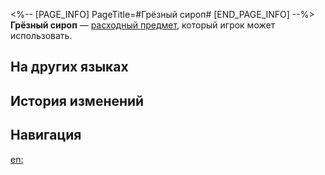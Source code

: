 <%-- [PAGE_INFO]
PageTitle=#Грёзный сироп#
[END_PAGE_INFO] --%>
{{Расходный предмет Инфобокс
|id          = 408418
|Изображения = Предмет Грёзный сироп.png
|Тип         = Расходные предметы энергии
|Редкость    = 2
|Эффект      = Восстанавливает отряду 3 очка техники.
|Описание    = Этот сироп - уникальное творение Пенаконии: он действует как успокоительное, не вызывает привыкания и ненадолго дарит лёгкое ощущение безмятежности и удовольствия.
|Рецепт      = 
|Источник1   = [[Торговый дом Мира грёз]]
|Источник2   = 
|Источник3   = 
}}
{{Описание|''«Производитель утверждает, что этот сироп сочетает в себе всё лучшее от религии и алкоголя, не неся в себе их изъянов».''}}
'''Грёзный сироп''' — [[расходный предмет]], который игрок может использовать.

==На других языках==
{{На других языках
|en   = Dream Syrup
|zhs  = 美梦糖浆
|zht  = 美夢糖漿
|ja   = スウィート・ドリームシロップ
|ko   = 좋은꿈 시럽
|es   = Jarabe Dulces Sueños
|fr   = Sirop onirique
|ru   = Грёзный сироп
|th   = Dream Syrup
|vi   = Siro Mộng Đẹp
|de   = Traumsirup
|id   = Dream Syrup
|pt   = Xarope Onírico
}}

==История изменений==
{{История изменений|3.5}}

==Навигация==
{{Расходные предметы Навбокс}}

[[en:]]